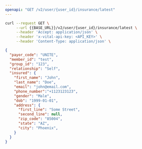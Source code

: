 ```yaml
---
openapi: "GET /v2/user/{user_id}/insurance/latest"
---
```



<FeatureBeta />

<RequestExample>

```bash cURL
curl --request GET \
     --url {{BASE_URL}}/v2/user/{user_id}/insurance/latest \
     --header 'Accept: application/json' \
     --header 'x-vital-api-key: <API_KEY>' \
     --header 'Content-Type: application/json' \
```

</RequestExample>

<ResponseExample>

```json Response
{
  "payor_code": "UNITE",
  "member_id": "test",
  "group_id": "123",
  "relationship": "Self",
  "insured": {
    "first_name": "John",
    "last_name": "Doe", 
    "email": "john@email.com", 
    "phone_number":"+1123123123",
    "gender": "Male", 
    "dob": "1999-01-01", 
    "address": {
      "first_line": "Some Street", 
      "second_line": null,
      "zip_code": "85004",
      "state": "AZ",
      "city": "Phoenix",
    }
  }
}
```

</ResponseExample>
